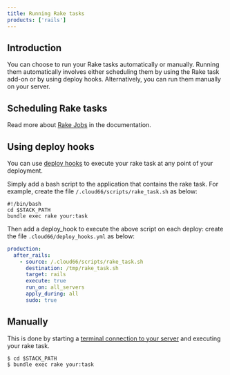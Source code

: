 ```yaml
---
title: Running Rake tasks
products: ['rails']
---
```


## Introduction
You can choose to run your Rake tasks automatically or manually. Running them automatically involves either scheduling them by using the Rake task add-on or by using deploy hooks. Alternatively, you can run them manually on your server.

## Scheduling Rake tasks
Read more about [Rake Jobs](/:product/:version?/servers/rake-task) in the documentation.

## Using deploy hooks

You can use [deploy hooks](/:product/:version?/deploy-hooks/deploy-hooks) to execute your rake task at any point of your deployment.

Simply add a bash script to the application that contains the rake task. For example, create the file `/.cloud66/scripts/rake_task.sh` as below:

```shell
#!/bin/bash
cd $STACK_PATH
bundle exec rake your:task
```

Then add a deploy_hook to execute the above script on each deploy: create the file `.cloud66/deploy_hooks.yml` as below:

```yaml
production:
  after_rails:
    - source: /.cloud66/scripts/rake_task.sh
      destination: /tmp/rake_task.sh
      target: rails
      execute: true
      run_on: all_servers
      apply_during: all
      sudo: true
```

## Manually
This is done by starting a [terminal connection to your server](/:product/:version?/servers/ssh-to-server) and executing your rake task.

```shell
$ cd $STACK_PATH
$ bundle exec rake your:task
```

